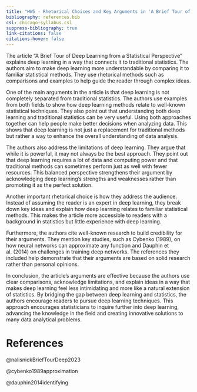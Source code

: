 ```yaml
---
title: "HW5 - Rhetorical Choices and Key Arguments in 'A Brief Tour of Deep Learning from a Statistical Perspective'"
bibliography: references.bib
csl: chicago-syllabus.csl
suppress-bibliography: true
link-citations: false
citations-hover: false
---
```


The article "A Brief Tour of Deep Learning from a Statistical Perspective" explains deep learning in a way that connects it to traditional statistics. The authors aim to make deep learning more understandable by comparing it to familiar statistical methods. They use rhetorical methods such as comparisons and examples to help guide the reader through complex ideas.

One of the main arguments in the article is that deep learning is not completely separated from traditional statistics. The authors use examples from both fields to show how deep learning methods relate to well-known statistical techniques. They also point out that understanding both deep learning and traditional statistics can be very useful. Using both approaches together can help people make better decisions when analyzing data. This shows that deep learning is not just a replacement for traditional methods but rather a way to enhance the overall understanding of data analysis.

The authors also address the limitations of deep learning. They argue that while it is powerful, it may not always be the best approach. They point out that deep learning requires a lot of data and computing power and that traditional methods can sometimes perform just as well with fewer resources. This balanced perspective strengthens their argument by acknowledging deep learning's strengths and weaknesses rather than promoting it as the perfect solution.

Another important rhetorical choice is how they address the audience. Instead of assuming the reader is an expert in deep learning, they break down key ideas and explain how deep learning relates to familiar statistical methods. This makes the article more accessible to readers with a background in statistics but little experience with deep learning.

Furthermore, the authors cite well-known research to build credibility for their arguments. They mention key studies, such as Cybenko (1989), on how neural networks can approximate any function and Dauphin et al. (2014) on challenges in training deep networks. The references they included help demonstrate that their arguments are based on solid research rather than personal opinions.

In conclusion, the article’s arguments are effective because the authors use clear comparisons, acknowledge limitations, and explain ideas in a way that makes deep learning feel less intimidating and more like a natural extension of statistics. By bridging the gap between deep learning and statistics, the authors encourage readers to pursue deep learning techniques. This approach encourages statisticians to inquire further into deep learning, advancing the knowledge in the field and creating innovative solutions to many data analytical problems.



# References
@nalisnickBriefTourDeep2023

@cybenko1989approximation

@dauphin2014identifying